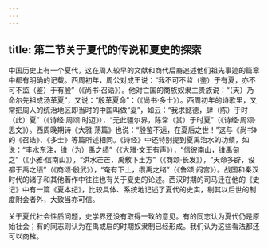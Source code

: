 ```yaml
---
---
---
```

title: 第二节关于夏代的传说和夏史的探索
---



中国历史上有一个夏代，这在周人较早的文献和商代后裔追述他们祖先事迹的篇章中都有明确的记载。西周初年，周公对成王说：“我不可不监（鉴）于有夏，亦不可不监（鉴）于有殷”（《尚书·召诰》）。他对亡国的商族奴隶主贵族说：“（天）乃命尔先祖成汤革夏”，又说：“殷革夏命”：（《尚书·多士》）。西周初年的诗歌里，又常把周人的统治地区即当时的中国叫做“夏”，如云：“我求懿德，肆（陈）于时（此）夏”（《诗经·周颂·时迈》），“无此疆尔界，陈常（赏）于时夏”（《诗经·周颂·思文》）。西周晚期诗《大雅·荡篇》也说：“殷鉴不远，在夏后之世！”这与《尚书》的《召诰》、《多士》等篇所述相同。《诗经》中还特别提到夏禹治水的功绩，如说：“丰水东注，维（为）禹之绩”（《大雅·文王有声》），“信彼南山，维禹甸之”（《小雅·信南山》），“洪水芒芒，禹敷下土方”（《商颂·长发》），“天命多辟，设都于禹之绩”（《商颂·殷武》），“奄有下土，缵禹之绪”（《鲁颂·闷宫》）。战国和秦汉时代的诸子和其他著作中往往也有关于夏史的论述。西汉时期的司马迁在他的《史记》中有一篇《夏本纪》，比较具体、系统地记述了夏代的史实，剔其以后世的制度附会者外，大致当亦可信。

关于夏代社会性质问题，史学界还没有取得一致的意见。有的同志认为夏代仍是原始社会；有的同志则认为在禹或启的时期奴隶制已经形成。我们认为这些看法都还可以商榷。